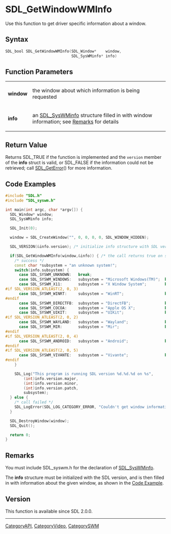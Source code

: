 
= SDL_GetWindowWMInfo =
Use this function to get driver specific information about a window.


== Syntax ==
<syntaxhighlight lang='c++'>
SDL_bool SDL_GetWindowWMInfo(SDL_Window*    window,
                             SDL_SysWMinfo* info)
</syntaxhighlight>

== Function Parameters ==
{|
|'''window'''
|the window about which information is being requested
|-
|'''info'''
|an [[SDL_SysWMinfo]] structure filled in with window information; see [[#Remarks|Remarks]] for details
|}

== Return Value ==
Returns SDL_TRUE if the function is implemented and the <code>version</code> member of the '''info''' struct is valid, or SDL_FALSE if the information could not be retrieved; call [[SDL_GetError]]() for more information.

== Code Examples ==
<syntaxhighlight lang='c++'>
#include "SDL.h"
#include "SDL_syswm.h"

int main(int argc, char *argv[]) {
  SDL_Window* window;
  SDL_SysWMinfo info;

  SDL_Init(0);

  window = SDL_CreateWindow("", 0, 0, 0, 0, SDL_WINDOW_HIDDEN);

  SDL_VERSION(&info.version); /* initialize info structure with SDL version info */

  if(SDL_GetWindowWMInfo(window,&info)) { /* the call returns true on success */
    /* success */
    const char *subsystem = "an unknown system!";
    switch(info.subsystem) {
      case SDL_SYSWM_UNKNOWN:   break;
      case SDL_SYSWM_WINDOWS:   subsystem = "Microsoft Windows(TM)";  break;
      case SDL_SYSWM_X11:       subsystem = "X Window System";        break;
#if SDL_VERSION_ATLEAST(2, 0, 3)
      case SDL_SYSWM_WINRT:     subsystem = "WinRT";                  break;
#endif
      case SDL_SYSWM_DIRECTFB:  subsystem = "DirectFB";               break;
      case SDL_SYSWM_COCOA:     subsystem = "Apple OS X";             break;
      case SDL_SYSWM_UIKIT:     subsystem = "UIKit";                  break;
#if SDL_VERSION_ATLEAST(2, 0, 2)
      case SDL_SYSWM_WAYLAND:   subsystem = "Wayland";                break;
      case SDL_SYSWM_MIR:       subsystem = "Mir";                    break;
#endif
#if SDL_VERSION_ATLEAST(2, 0, 4)
      case SDL_SYSWM_ANDROID:   subsystem = "Android";                break;
#endif
#if SDL_VERSION_ATLEAST(2, 0, 5)
      case SDL_SYSWM_VIVANTE:   subsystem = "Vivante";                break;
#endif
    }

    SDL_Log("This program is running SDL version %d.%d.%d on %s",
        (int)info.version.major,
        (int)info.version.minor,
        (int)info.version.patch,
        subsystem);
  } else {
    /* call failed */
    SDL_LogError(SDL_LOG_CATEGORY_ERROR, "Couldn't get window information: %s", SDL_GetError());
  }

  SDL_DestroyWindow(window);
  SDL_Quit();

  return 0;
}

</syntaxhighlight>

== Remarks ==
You must include SDL_syswm.h for the declaration of [[SDL_SysWMinfo]].

The '''info''' structure must be initialized with the SDL version, and is then filled in with information about the given window, as shown in the [[#Code Examples|Code Example]].


== Version ==
This function is available since SDL 2.0.0.

----
[[CategoryAPI]], [[CategoryVideo]], [[CategorySWM]]

<!-- #Actually from SDL_syswm.h header but listed in both categories for the wiki. -->
